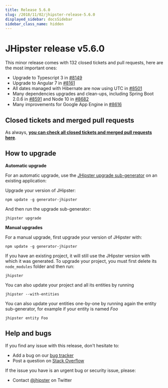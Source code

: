 ```yaml
---
title: Release 5.6.0
slug: /2018/11/02/jhipster-release-5.6.0
displayed_sidebar: docsSidebar
sidebar_class_name: hidden
---
```


JHipster release v5.6.0
==================

This minor release comes with 132 closed tickets and pull requests, here are the most important ones:

- Upgrade to Typescript 3 in [#8149](https://github.com/jhipster/generator-jhipster/issues/8149)
- Upgrade to Angular 7 in [#8161](https://github.com/jhipster/generator-jhipster/pull/8161)
- All dates managed with Hibernate are now using UTC in [#8501](https://github.com/jhipster/generator-jhipster/pull/8501)
- Many dependencies upgrades and clean-ups, including Spring Boot 2.0.6 in [#8591](https://github.com/jhipster/generator-jhipster/pull/8591) and Node 10 in [#8682](https://github.com/jhipster/generator-jhipster/issues/)
- Many improvements for Google App Engine in [#8616](https://github.com/jhipster/generator-jhipster/pull/8616)

Closed tickets and merged pull requests
------------
As always, __[you can check all closed tickets and merged pull requests here](https://github.com/jhipster/generator-jhipster/issues?q=milestone%3A5.6.0+is%3Aclosed)__.

How to upgrade
------------

**Automatic upgrade**

For an automatic upgrade, use the [JHipster upgrade sub-generator](/upgrading-an-application/) on an existing application:

Upgrade your version of JHipster:

```
npm update -g generator-jhipster
```

And then run the upgrade sub-generator:

```
jhipster upgrade
```

**Manual upgrades**

For a manual upgrade, first upgrade your version of JHipster with:

```
npm update -g generator-jhipster
```

If you have an existing project, it will still use the JHipster version with which it was generated.
To upgrade your project, you must first delete its `node_modules` folder and then run:

```
jhipster
```

You can also update your project and all its entities by running

```
jhipster --with-entities
```

You can also update your entities one-by-one by running again the entity sub-generator, for example if your entity is named _Foo_

```
jhipster entity Foo
```

Help and bugs
--------------

If you find any issue with this release, don't hesitate to:

- Add a bug on our [bug tracker](https://github.com/jhipster/generator-jhipster/issues?state=open)
- Post a question on [Stack Overflow](http://stackoverflow.com/tags/jhipster/info)

If the issue you have is an urgent bug or security issue, please:

- Contact [@jhipster](https://twitter.com/jhipster) on Twitter
